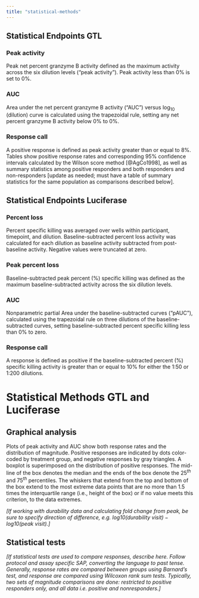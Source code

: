 ```yaml
---
title: "statistical-methods"
---
```


<!-- This file was adapted from VISCtemplates {{pkg_ver}}. -->

## Statistical Endpoints GTL

### Peak activity

Peak net percent granzyme B activity defined as the maximum activity across the six dilution levels ("peak activity"). Peak activity less than 0\% is set to 0\%. 

### AUC

Area under the net percent granzyme B activity ("AUC") versus log$_{10}$ (dilution) curve is calculated using the trapezoidal rule, setting any net percent granzyme B activity below 0\% to 0\%.   

### Response call

A positive response is defined as peak activity greater than or equal to 8\%. Tables show positive response rates and corresponding 95\% confidence intervals calculated by the Wilson score method [@AgCo1998], as well as summary statistics among positive responders and both responders and non-responders  [update as needed; must have a table of summary statistics for the same population as comparisons described below].


## Statistical Endpoints Luciferase

### Percent loss

Percent specific killing was averaged over wells within participant, timepoint, and dilution. Baseline-subtracted percent loss activity was calculated for each dilution as baseline activity subtracted from post-baseline activity. Negative values were truncated at zero.

### Peak percent loss

Baseline-subtracted peak percent (\%) specific killing was defined as the maximum baseline-subtracted activity across the six dilution levels.

### AUC

Nonparametric partial Area under the baseline-subtracted curves ("pAUC"), calculated using the trapezoidal rule on three dilutions of the baseline-subtracted curves, setting baseline-subtracted percent specific killing less than 0\% to zero.

### Response call

A response is defined as positive if the baseline-subtracted percent (\%) specific killing activity is greater than or equal to 10\% for either the 1:50 or 1:200 dilutions.

# Statistical Methods GTL and Luciferase

## Graphical analysis

Plots of peak activity and AUC show both response rates and the distribution of magnitude. Positive responses are indicated by dots color-coded by treatment group, and negative responses by gray triangles. A boxplot is superimposed on the distribution of positive responses. The mid-line of the box denotes the median and the ends of the box denote the $25^{th}$ and $75^{th}$ percentiles. The whiskers that extend from the top and bottom of the box extend to the most extreme data points that are no more than 1.5 times the interquartile range (i.e., height of the box) or if no value meets this criterion, to the data extremes.

*[If working with durability data and calculating fold change from peak, be sure to specify direction of difference, e.g. $\text{log10(durability visit)} - \text{log10(peak visit)}$.]*

## Statistical tests

*[If statistical tests are used to compare responses, describe here. Follow protocol and assay specific SAP, converting the language to past tense. Generally, response rates are compared between groups using Barnard's test, and response are compared using Wilcoxon rank sum tests. Typically, two sets of magnitude comparisons are done: restricted to positive responders only, and all data i.e. positive and nonresponders.]*

